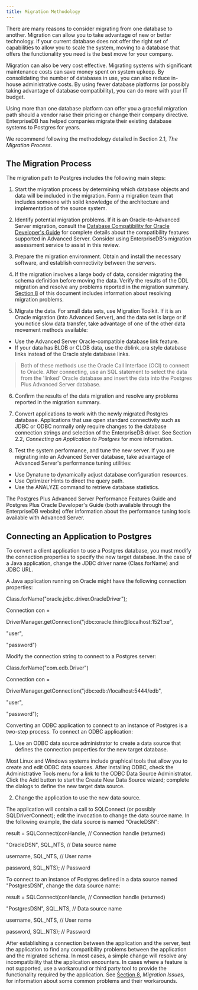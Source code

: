 ```yaml
---
title: Migration Methodology
---
```



There are many reasons to consider migrating from one database to another. Migration can allow you to take advantage of new or better technology. If your current database does not offer the right set of capabilities to allow you to scale the system, moving to a database that offers the functionality you need is the best move for your company.

Migration can also be very cost effective. Migrating systems with significant maintenance costs can save money spent on system upkeep. By consolidating the number of databases in use, you can also reduce in-house administrative costs. By using fewer database platforms (or possibly taking advantage of database compatibility), you can do more with your IT budget.

Using more than one database platform can offer you a graceful migration path should a vendor raise their pricing or change their company directive. EnterpriseDB has helped companies migrate their existing database systems to Postgres for years.

We recommend following the methodology detailed in Section 2.1, *The Migration Process*.

## The Migration Process

The migration path to Postgres includes the following main steps:

1.  Start the migration process by determining which database objects and data will be included in the migration. Form a migration team that includes someone with solid knowledge of the architecture and implementation of the source system.

2.  Identify potential migration problems. If it is an Oracle-to-Advanced Server migration, consult the [Database Compatibility for Oracle Developer's Guide](http://www.enterprisedb.com/products-services-training/products/documentation/enterpriseedition) for complete details about the compatibility features supported in Advanced Server. Consider using EnterpriseDB's migration assessment service to assist in this review.

3.  Prepare the migration environment. Obtain and install the necessary software, and establish connectivity between the servers.

4.  If the migration involves a large body of data, consider migrating the schema definition before moving the data. Verify the results of the DDL migration and resolve any problems reported in the migration summary. [Section 8](#migration-issues) of this document includes information about resolving migration problems.

5.  Migrate the data. For small data sets, use Migration Toolkit. If it is an Oracle migration (into Advanced Server), and the data set is large or if you notice slow data transfer, take advantage of one of the other data movement methods available:

<!-- end list -->
 - Use the Advanced Server Oracle-compatible database link feature.
 - If your data has BLOB or CLOB data, use the dblink\_ora style database links instead of the Oracle style database links.

> Both of these methods use the Oracle Call Interface (OCI) to connect to Oracle. After connecting, use an SQL statement to select the data from the 'linked' Oracle database and insert the data into the Postgres Plus Advanced Server database.

6.  Confirm the results of the data migration and resolve any problems reported in the migration summary.

7.  Convert applications to work with the newly migrated Postgres database. Applications that use open standard connectivity such as JDBC or ODBC normally only require changes to the database connection strings and selection of the EnterpriseDB driver. See Section 2.2, *Connecting an Application to Postgres* for more information.

8.  Test the system performance, and tune the new server. If you are migrating into an Advanced Server database, take advantage of Advanced Server's performance tuning utilities:

<!-- end list -->
 - Use Dynatune to dynamically adjust database configuration resources.
 - Use Optimizer Hints to direct the query path.
 - Use the ANALYZE command to retrieve database statistics.

The Postgres Plus Advanced Server Performance Features Guide and Postgres Plus Oracle Developer's Guide (both available through the EnterpriseDB website) offer information about the performance tuning tools available with Advanced Server.

## Connecting an Application to Postgres

To convert a client application to use a Postgres database, you must modify the connection properties to specify the new target database. In the case of a Java application, change the JDBC driver name (Class.forName) and JDBC URL.

A Java application running on Oracle might have the following connection properties:

Class.forName("oracle.jdbc.driver.OracleDriver");

Connection con =

DriverManager.getConnection("jdbc:oracle:thin:@localhost:1521:xe",

"user",

"password")

Modify the connection string to connect to a Postgres server:

Class.forName("com.edb.Driver")

Connection con =

DriverManager.getConnection("jdbc:edb://localhost:5444/edb",

"user",

"password");

Converting an ODBC application to connect to an instance of Postgres is a two-step process. To connect an ODBC application:

1.  Use an ODBC data source administrator to create a data source that defines the connection properties for the new target database.

Most Linux and Windows systems include graphical tools that allow you to create and edit ODBC data sources. After installing ODBC, check the Administrative Tools menu for a link to the ODBC Data Source Administrator. Click the Add button to start the Create New Data Source wizard; complete the dialogs to define the new target data source.

2.  Change the application to use the new data source.

The application will contain a call to SQLConnect (or possibly SQLDriverConnect); edit the invocation to change the data source name. In the following example, the data source is named "OracleDSN":

result = SQLConnect(conHandle, // Connection handle (returned)

"OracleDSN", SQL\_NTS, // Data source name

username, SQL\_NTS, // User name

password, SQL\_NTS); // Password

To connect to an instance of Postgres defined in a data source named "PostgresDSN", change the data source name:

result = SQLConnect(conHandle, // Connection handle (returned)

"PostgresDSN", SQL\_NTS, // Data source name

username, SQL\_NTS, // User name

password, SQL\_NTS); // Password

After establishing a connection between the application and the server, test the application to find any compatibility problems between the application and the migrated schema. In most cases, a simple change will resolve any incompatibility that the application encounters. In cases where a feature is not supported, use a workaround or third party tool to provide the functionality required by the application. See [Section 8](#migration-issues), *Migration Issues*, for information about some common problems and their workarounds.

